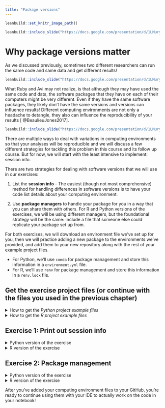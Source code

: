 ```yaml
---
title: "Package versions"
---
```


```r
leanbuild::set_knitr_image_path()
```

```r
leanbuild::include_slide("https://docs.google.com/presentation/d/1LMurysUhCjZb7DVF6KS9QmJ5NBjwWVjRn40MS9f2noE/edit#slide=id.gf62875ddf7_0_394")
```

# Why package versions matter

As we discussed previously, sometimes two different researchers can run the same code and same data and get different results!

```r
leanbuild::include_slide("https://docs.google.com/presentation/d/1LMurysUhCjZb7DVF6KS9QmJ5NBjwWVjRn40MS9f2noE/edit#slide=id.gf1accd298e_0_673")
```

What Ruby and Avi may not realize, is that although they may have used the same code and data, the software packages that they have on each of their computers might be very different. Even if they have the same software packages, they likely don't have the same versions and versions can influence results! Different computing environments are not only a headache to detangle, they also can influence the reproducibility of your results [ @BeaulieuJones2017].

```r
leanbuild::include_slide("https://docs.google.com/presentation/d/1LMurysUhCjZb7DVF6KS9QmJ5NBjwWVjRn40MS9f2noE/edit#slide=id.gf62875ddf7_0_404")
```

There are multiple ways to deal with variations in computing environments so that your analyses will be reproducible and we will discuss a few different strategies for tackling this problem in this course and its follow up course. But for now, we will start with the least intensive to implement: session info. 

There are two strategies for dealing with software versions that we will use in our exercises: 

1. List the **session info** - The easiest (though not most comprehensive) method for handling differences in software versions is to have your code list details about your computing environment.

2. Use **package managers** to handle your package for you in a way that you can share them with others. For R and Python versions of the exercises, we will be using different managers, but the foundational strategy will be the same: include a file that someone else could replicate your package set up from. 

For both exercises, we will download an environment file we've set up for you, then we will practice adding a new package to the environments we've provided, and add them to your new repository along with the rest of your example project files. 

- For Python, we'll use `conda` for package management and store this information in a `environment.yml` file. 
- For R, we'll use `renv` for package management and store this information in a `renv.lock` file. 

## Get the exercise project files (or continue with the files you used in the previous chapter)

<details> <summary>How to get the _Python project example files_</summary>
To get the _Python project example files_, [click this link](https://raw.githubusercontent.com/jhudsl/Reproducibility_in_Cancer_Informatics/main/chapter-zips/python-heatmap-chapt-6.zip).

```bash
mkdir -p chapter-zips
wget -O chapter-zips/python-heatmap-chapt-6.zip https://raw.githubusercontent.com/jhudsl/Reproducibility_in_Cancer_Informatics/main/chapter-zips/python-heatmap-chapt-6.zip
```

Now double click your chapter zip file to unzip. For Windows you may have to [follow these instructions](https://support.microsoft.com/en-us/windows/zip-and-unzip-files-f6dde0a7-0fec-8294-e1d3-703ed85e7ebc)).

```bash
unzip -o chapter-zips/python-heatmap-chapt-6.zip -d chapter-zips/
```
</details>

<details> <summary>How to get the _R project example files_</summary>
To get the _R project example files_, [click this link](https://raw.githubusercontent.com/jhudsl/Reproducibility_in_Cancer_Informatics/main/chapter-zips/r-heatmap-chapt-6.zip).

```bash
mkdir -p chapter-zips
wget -O chapter-zips/r-heatmap-chapt-6.zip https://raw.githubusercontent.com/jhudsl/Reproducibility_in_Cancer_Informatics/main/chapter-zips/r-heatmap-chapt-6.zip
```

Now double click your chapter zip file to unzip. For Windows you may have to [follow these instructions](https://support.microsoft.com/en-us/windows/zip-and-unzip-files-f6dde0a7-0fec-8294-e1d3-703ed85e7ebc)).

```bash
unzip -o chapter-zips/r-heatmap-chapt-6.zip -d chapter-zips/
```
</details>

## Exercise 1: Print out session info 

<details> <summary>Python version of the exercise</summary>

In your scientific notebook, you'll need to add two items.
1. Add the `import session_info` to a code chunk at the beginning of your notebook. 
2. Add `session_info.show()` to a new code chunk at the very end of your notebook. 
3. Save your notebook and commit it to GitHub.

</details>

<details> <summary>R version of the exercise</summary>

1. In your Rmd file, add a chunk in the very end that looks like this: 
`````
```r
sessionInfo()
```
`````
2. Now you'll want to refresh everything before you save your notebook. In the menu, where it says "Run" click the arrow and choose "Restart R Run All Chunks" to refresh everything. 
3. Save your notebook and commit it to GitHub.

</details>

## Exercise 2: Package management

<details> <summary>Python version of the exercise</summary>

1. Download this [starter conda environment.yml file](https://raw.githubusercontent.com/jhudsl/reproducible-python-example/main/environment.yml) by clicking on the link and place it with your example project files directory. 

```bash
wget https://raw.githubusercontent.com/jhudsl/reproducible-python-example/main/environment.yml
```

2. Navigate to your example project files directory using [command line](https://towardsdatascience.com/a-quick-guide-to-using-command-line-terminal-96815b97b955).

3. Create your conda environment by using this file in the command. 

```bash
conda env create --file environment.yml
```

4. Activate your conda environment using this command. 

```bash
conda activate reproducible-python
```

5. Now start up JupyterLab again using this command: 

```bash
jupyter lab
```

6. Follow [these instructions to add the environment.yml file to the GitHub repository you created in the previous chapter](https://docs.github.com/en/repositories/working-with-files/managing-files/adding-a-file-to-a-repository#adding-a-file-to-a-repository-on-github). Later we will practice and discuss how to more fully utilize the features of GitHub but for now, just drag and drop it as the instructions linked describe. 

### More resources on how to use conda 
- [Install Jupyter using your own environment (Mac specific)](https://medium.com/swlh/installing-jupyter-notebook-and-using-your-own-environment-on-mac-fa41efd4639d)
- [Definitive guide to using conda](https://whiteboxml.com/blog/the-definitive-guide-to-python-virtual-environments-with-conda)

</details>

<details> <summary>R version of the exercise</summary>

1. Go to RStudio and the Console pane: 

2. Install `renv` using: 

```r
install.packages("renv")
```

3. Create your renv snapshot following the `renv` workflow process:

> 1. Call renv::init() to initialize a new project-local environment with a private R library,

> 2. Work in the project as normal, installing and removing new R packages as they are needed in the project,

> 3. Call renv::snapshot() to save the state of the project library to the lockfile (called renv.lock),

> 4. Continue working on your project, installing and updating R packages as needed.

> 5. Call renv::snapshot() again to save the state of your project library if your attempts to update R packages were successful, or call renv::restore() to revert to the previous state as encoded in the lockfile if your attempts to update packages introduced some new problems.

4. You should see an `renv.lock` file is now created! You will want to always include this file with your project files. This means we will want to add it to our GitHub!

5. Follow [these instructions to add your renv.lock file to the GitHub repository you created in the previous chapter](https://docs.github.com/en/repositories/working-with-files/managing-files/adding-a-file-to-a-repository#adding-a-file-to-a-repository-on-github). Later we will practice and discuss how to more fully utilize the features of GitHub but for now, just drag and drop it as the instructions linked describe. 

</details>

After you've added your computing environment files to your GitHub, you're ready to continue using them with your IDE to actually work on the code in your notebook!

